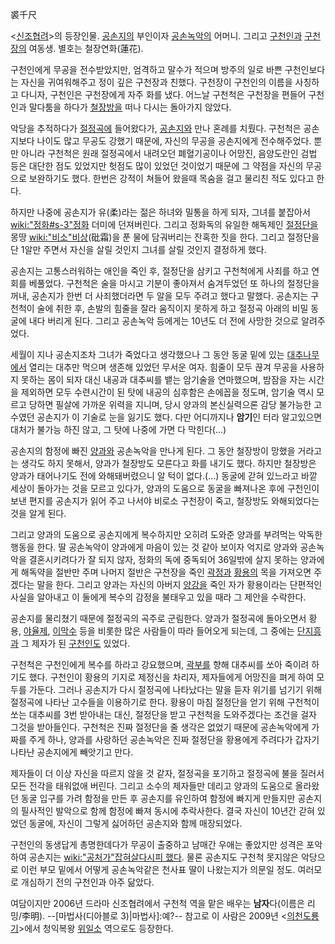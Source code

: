 裘千尺

<[[신조협려]]>의 등장인물. [[공손지]]의 부인이자 [[공손녹악]]의 어머니. 그리고 [[구천인]]과 [[구천장]]의 여동생. 별호는 철장연화(蓮花).

구천인에게 무공을 전수받았지만, 엄격하고 말수가 적으며 방주의 일로 바쁜 구천인보다는 자신을 귀여워해주고 정이 깊은 구천장과 친했다. 구천장이 구천인의 이름을 사칭하고 다니자, 구천인은 구천장에게 자주 화를 냈다. 어느날 구천척은 구천장을 편들어 구천인과 말다툼을 하다가 [[철장방]]을 떠나 다시는 돌아가지 않았다.

악당을 추적하다가 [[절정곡]]에 들어왔다가, [[공손지]]와 만나 혼례를 치뤘다. 구천척은 공손지보다 나이도 많고 무공도 강했기 때문에, 자신의 무공을 공손지에게 전수해주었다. 뿐만 아니라 구천척은 원래 절정곡에서 내려오던 폐혈기공이나 어망진, 음양도란인 검법 등은 대단한 점도 있었지만 헛점도 많이 있었던 것이었기 때문에 그 약점을 자신의 무공으로 보완하기도 했다. 한번은 강적이 쳐들어 왔을때 목숨을 걸고 물리친 적도 있다고 한다.

하지만 나중에 공손지가 유(柔)라는 젊은 하녀와 밀통을 하게 되자, 그녀를 붙잡아서 [[wiki:"정화#s-3"정화]] 더미에 던져버린다. 그리고 정화독의 유일한 해독제인 [[절정단]]을 몽땅 [[wiki:"비소"비상]](砒霜)을 푼 물에 담궈버리는 잔혹한 짓을 한다. 그리고 절정단을 단 1알만 주면서 자신을 살릴 것인지 그녀를 살릴 것인지 결정하게 했다.

공손지는 고통스러워하는 애인을 죽인 후, 절정단을 삼키고 구천척에게 사죄를 하고 연회를 베풀었다. 구천척은 술을 마시고 기분이 좋아져서 숨겨두었던 또 하나의 절정단을 꺼내, 공손지가 한번 더 사죄했더라면 두 알을 모두 주려고 했다고 말했다. 공손지는 구천척이 술에 취한 후, 손발의 힘줄을 잘라 움직이지 못하게 하고 절정곡 아래의 비밀 동굴에 내다 버리게 된다. 그리고 공손녹악 등에게는 10년도 더 전에 사망한 것으로 알려주었다. 

세월이 지나 공손지조차 그녀가 죽었다고 생각했으나 그 동안 동굴 밑에 있는 [[대추]]나무에서 열리는 대추만 먹으며 생존해 있었던 무서운 여자. 힘줄이 모두 끊겨 무공을 사용하지 못하는 몸이 되자 대신 내공과 대추씨를 뱉는 암기술을 연마했으며, 밤잠을 자는 시간을 제외하면 모두 수련시간이 된 탓에 내공의 심후함은 손에꼽을 정도며, 암기술 역시 모르고 당하면 필살에 가까운 위력을 지니며, 당시 양과의 본신실력으론 감당 불가능한 고수였던 공손지가 이 기술로 눈을 잃기도 했다. 다만 어디까지나 '''암기'''인 터라 알고있으면 대처가 불가능 하진 않고, 그 탓에 나중에 가면 다 막힌다(...)

공손지의 함정에 빠진 [[양과]]와 공손녹악을 만나게 된다. 그 동안 철장방이 망했을 거라고는 생각도 하지 못해서, 양과가 철장방도 모른다고 화를 내기도 했다. 하지만 철장방은 양과가 태어나기도 전에 와해돼버렸으니 알 턱이 없다.(…) 동굴에 갇혀 있느라고 바깥 세상이 돌아가는 것을 모르고 있다가, 양과의 도움으로 동굴을 빠져나온 후에 구천인이 보낸 편지를 공손지가 읽어 주고 나서야 비로소 구천장이 죽고, 철장방도 와해되었다는 것을 알게 된다. 

그리고 양과의 도움으로 공손지에게 복수하지만 오히려 도와준 양과를 부려먹는 악독한 행동을 한다. 딸 공손녹악이 양과에게 마음이 있는 것 같아 보이자 억지로 양과와 공손녹악을 결혼시키려다가 잘 되지 않자, 정화의 독에 중독되어 36일밖에 살지 못하는 양과에게 해독약을 절반만 주며 나머지 절반은 구천장을 죽인 [[곽정]]과 [[황용]]의 목을 가져오면 주겠다는 말을 한다. 그리고 양과는 자신의 아버지 [[양강]]을 죽인 자가 황용이라는 단편적인 사실을 알아내고 이 둘에게 복수의 감정을 불태우고 있을 때라 그 제안을 수락한다.

공손지를 물리쳤기 때문에 절정곡의 곡주로 군림한다. 양과가 절정곡에 돌아오면서 황용, [[야율제]], [[이막수]] 등을 비롯한 많은 사람들이 따라 들어오게 되는데, 그 중에는 [[단지흥]]과 그 제자가 된 [[구천인]]도 있었다.

구천척은 구천인에게 복수를 하라고 강요했으며, [[곽부]]를 향해 대추씨를 쏘아 죽이려 하기도 했다. 구천인이 황용의 기지로 제정신을 차리자, 제자들에게 어망진을 펴게 하여 모두를 가둔다. 그러나 공손지가 다시 절정곡에 나타났다는 말을 듣자 위기를 넘기기 위해 절정곡에 나타난 고수들을 이용하기로 한다. 황용이 마침 절정단을 얻기 위해 구천척이 쏘는 대추씨를 3번 받아내는 대신, 절정단을 받고 구천척을 도와주겠다는 조건을 걸자 그것을 받아들인다. 구천척은 진짜 절정단을 줄 생각은 없었기 때문에 공손녹악에게 가짜를 주게 하나, 양과를 사랑하던 공손녹악은 진짜 절정단을 황용에게 주려다가 갑자기 나타난 공손지에게 빼앗기고 만다.

제자들이 더 이상 자신을 따르지 않을 것 같자, 절정곡을 포기하고 절정곡에 불을 질러서 모든 전각을 태워없애 버린다. 그리고 소수의 제자들만 데리고 양과의 도움으로 올라왔던 동굴 입구를 가려 함정을 만든 후 공손지를 유인하여 함정에 빠지게 만들지만 공손지의 필사적인 발악으로 함께 함정에 빠져 동시에 추락사한다. 결국 자신이 10년간 갇혀 있었던 동굴에, 자신이 그렇게 싫어하던 공손지와 함께 매장되었다.

구천인의 동생답게 총명한데다가 무공이 출중하고 남매간 우애는 좋았지만 성격은 포악하여 공손지는 [[wiki:"공처가"잡혀살다시피 했다]]. 물론 공손지도 구천척 못지않은 악당으로 이런 부모 밑에서 어떻게 공손녹악같은 천사표 딸이 나왔는지가 의문일 정도. 여러모로 개심하기 전의 구천인과 아주 닮았다.

여담이지만 2006년 드라마 신조협려에서 구천척 역을 맡은 배우는 '''남자'''다(이름은 리밍/李明). --[마법사(디아블로 3)|마법사]:예?-- 참고로 이 사람은 2009년 <[[의천도룡기]]>에서 청익복왕 [[위일소]] 역으로도 등장한다.
